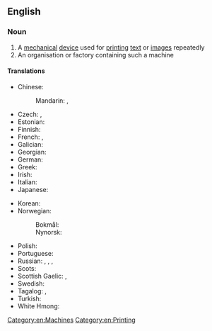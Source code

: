 ==English==
{{wikipedia}}

===Noun===
{{en-noun|es}}

# A [[mechanical]] [[device]] used for [[print]]ing [[text]] or [[image]]s repeatedly
# An organisation or factory containing such a machine

====Translations====
{{trans-top|machine for printing}}
* Chinese:
*: Mandarin: {{t+|cmn|印刷機|sc=Hani}}, {{t+|cmn|印刷机|tr=yìnshuājī|sc=Hani}}
* Czech: {{t+|cs|tiskárna|f}}, {{t|cs|tiskový stroj|m}}
* Estonian: {{t|et|trükipress}}
* Finnish: {{t+|fi|painokone}}
* French: {{t+|fr|presse|f}}, {{t|fr|machine à imprimer|f}}
* Galician: {{t+|gl|imprenta|f}}
* Georgian: {{t|ka|სტამბა}}
* German: {{t|de|Druckerpresse|f}}
* Greek: {{t+|el|πιεστήριο|n}}
* Irish: {{t|ga|clóphreas|m}}
* Italian: {{t|it|torchio calcografico|m}}
* Japanese: {{t|ja|印刷機|tr=いんさつき, insatsuki|sc=Jpan}}
{{trans-mid}}
* Korean: {{t+|ko|인쇄기|sc=Kore}}
* Norwegian:
*: Bokmål: {{t|nb|trykkpresse|m|f}}
*: Nynorsk: {{t|nn|trykkpresse|f}}
* Polish: {{t|pl|maszyna drukarska|f}}
* Portuguese: {{t+|pt|imprensa|f}}
* Russian: {{t|ru|печа́тный стано́к|m}}, {{t+|ru|печа́тная маши́на|f}}, {{t|ru|типогра́фский стано́к|m}}, {{t|ru|печа́тный пресс|m}}
* Scots: {{t|sco|prentin press}}
* Scottish Gaelic: {{t|gd|clò|m}}, {{t|gd|beart-chlò|f}}
* Swedish: {{t|sv|tryckpress|c}}
* Tagalog: {{t|tl|limbagan}}, {{t|tl|palimbagan}}
* Turkish: {{t|tr|baskı presi}}
* White Hmong: {{t|mww|lub tshuab nias ntawv}}
{{trans-bottom}}

[[Category:en:Machines]]
[[Category:en:Printing]]